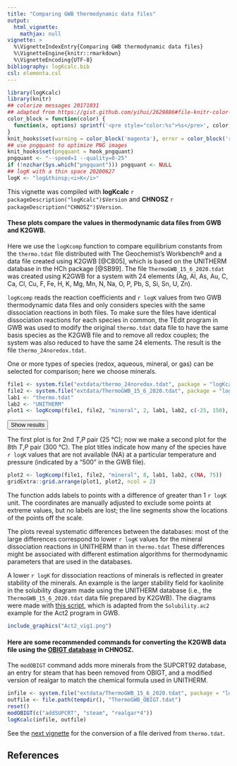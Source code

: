 ```yaml
---
title: "Comparing GWB thermodynamic data files"
output:
  html_vignette:
    mathjax: null
vignette: >
  %\VignetteIndexEntry{Comparing GWB thermodynamic data files}
  %\VignetteEngine{knitr::rmarkdown}
  %\VignetteEncoding{UTF-8}
bibliography: logKcalc.bib
csl: elementa.csl
---
```


<style>
/* https://gomakethings.com/how-to-break-an-image-out-of-its-parent-container-with-css/ */
@media (min-width: 700px) {
  .full-width {
    left: 50%;
    margin-left: -50vw;
    margin-right: -50vw;
    max-width: 100vw;
    position: relative;
    right: 50%;
    width: 100vw;
  }
}
@media (min-width: 1020px) {
  .full-width {
    left: 50vw; /* fallback if needed */
    left: calc(50vw - 160px);
    width: 1000px;
    position: relative;
    background-color: #9ecff7;
    padding:10px;
  }
}
/* zero margin around pre blocks (looks more like R console output) */
pre {
  margin-top: 0;
  margin-bottom: 0;
}
</style>

<script>
function myFunction() {
  // https://www.w3schools.com/howto/howto_js_toggle_hide_show.asp
  var x = document.getElementById("myDIV");
  if (x.style.display === "none") {
    x.style.display = "block";
  } else {
    x.style.display = "none";
  }
  // https://stackoverflow.com/questions/10671174/changing-button-text-onclick
  // https://stackoverflow.com/questions/7035842/how-to-change-the-buttons-text-using-javascript
  var elem = document.getElementById("myButton");
  if (elem.innerText=="Hide results") elem.innerText = "Show results";
  else elem.innerText = "Hide results";
}
</script>

```r
library(logKcalc)
library(knitr)
## colorize messages 20171031
## adapted from https://gist.github.com/yihui/2629886#file-knitr-color-msg-rnw
color_block = function(color) {
  function(x, options) sprintf('<pre style="color:%s">%s</pre>', color, x)
}
knit_hooks$set(warning = color_block('magenta'), error = color_block('red'), message = color_block('blue'))
## use pngquant to optimize PNG images
knit_hooks$set(pngquant = hook_pngquant)
pngquant <- "--speed=1 --quality=0-25"
if (!nzchar(Sys.which("pngquant"))) pngquant <- NULL 
## logK with a thin space 20200627
logK <- "log&thinsp;<i>K</i>"
```

This vignette was compiled with **logKcalc** `r packageDescription("logKcalc")$Version` and **CHNOSZ** `r packageDescription("CHNOSZ")$Version`.

#### These plots compare the \logK values in thermodynamic data files from GWB and K2GWB.

Here we use the `logKcomp` function to compare equilibrium constants from the `thermo.tdat` file distributed with The Geochemist's Workbench® and a data file created using K2GWB [@CB05], which is based on the UNITHERM database in the HCh package [@SB99].
The file `ThermoGWB_15_6_2020.tdat` was created using K2GWB for a system with 24 elements (Ag, Al, As, Au, C, Ca, Cl, Cu, F, Fe, H, K, Mg, Mn, N, Na, O, P, Pb, S, Si, Sn, U, Zn).

`logKcomp` reads the reaction coefficients and `r logK` values from two GWB thermodynamic data files and only considers species with the same dissociation reactions in both files.
To make sure the files have identical dissociation reactions for each species in common, the TEdit program in GWB was used to modify the original `thermo.tdat` data file to have the same basis species as the K2GWB file and to remove all redox couples; the system was also reduced to have the same 24 elements.
The result is the file `thermo_24noredox.tdat`.

One or more types of species (redox, aqueous, mineral, or gas) can be selected for comparison; here we choose minerals.

```r
file1 <- system.file("extdata/thermo_24noredox.tdat", package = "logKcalc")
file2 <- system.file("extdata/ThermoGWB_15_6_2020.tdat", package = "logKcalc")
lab1 <- "thermo.tdat"
lab2 <- "UNITHERM"
plot1 <- logKcomp(file1, file2, "mineral", 2, lab1, lab2, c(-25, 150), c(-7, 5))
```

<button id="myButton" onclick="myFunction()">Show results</button>
<div id="myDIV" style="display: none">
```r
```
</div>

The first plot is for 2nd *T*,*P* pair (25 °C); now we make a second plot for the 8th *T*,*P* pair (300 °C).
The plot titles indicate how many of the species have `r logK` values that are not available (NA) at a particular temperature and pressure (indicated by a "500" in the GWB file).

```r
plot2 <- logKcomp(file1, file2, "mineral", 8, lab1, lab2, c(NA, 75))
gridExtra::grid.arrange(plot1, plot2, ncol = 2)
```

The function adds labels to points with a difference of greater than 1 `r logK` unit.
The coordinates are manually adjusted to exclude some points at extreme values, but no labels are lost; the line segments show the locations of the points off the scale.

The plots reveal systematic differences between the databases: most of the large differences correspond to lower `r logK` values for the mineral dissociation reactions in UNITHERM than in `thermo.tdat`
These differences might be associated with different estimation algorithms for thermodynamic parameters that are used in the databases.

A lower `r logK` for dissociation reactions of minerals is reflected in greater stability of the minerals.
An example is the larger stability field for kaolinite in the solubility diagram made using the UNITHERM database (i.e., the `ThermoGWB_15_6_2020.tdat` data file prepared by K2GWB).
The diagrams were made with [this script](Solubility100.ac2), which is adapted from the `Solubility.ac2` example for the Act2 program in GWB.

```r
include_graphics("Act2_vig1.png")
```

#### Here are some recommended commands for converting the K2GWB data file using the [OBIGT database](../../CHNOSZ/doc/OBIGT.html) in CHNOSZ.

The `modOBIGT` command adds more minerals from the SUPCRT92 database, an entry for steam that has been removed from OBIGT, and a modified version of realgar to match the chemical formula used in UNITHERM.

```r
infile <- system.file("extdata/ThermoGWB_15_6_2020.tdat", package = "logKcalc")
outfile <- file.path(tempdir(), "ThermoGWB_OBIGT.tdat")
reset()
modOBIGT(c("addSUPCRT", "steam", "realgar*4"))
logKcalc(infile, outfile)
```

See the [next vignette](vig2.html) for the conversion of a file derived from `thermo.tdat`.

## References
